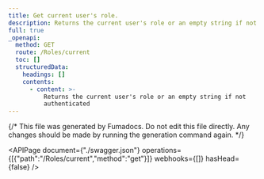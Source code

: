 ```yaml
---
title: Get current user's role.
description: Returns the current user's role or an empty string if not authenticated
full: true
_openapi:
  method: GET
  route: /Roles/current
  toc: []
  structuredData:
    headings: []
    contents:
      - content: >-
          Returns the current user's role or an empty string if not
          authenticated
---
```


{/* This file was generated by Fumadocs.
Do not edit this file directly. Any changes should be made by running the generation command again. */}

<APIPage document={"./swagger.json"} operations={[{"path":"/Roles/current","method":"get"}]} webhooks={[]} hasHead={false} />
